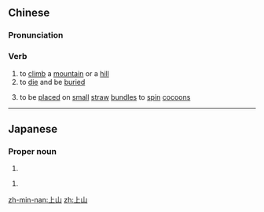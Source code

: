 ==Chinese==
{{zh-forms}}

===Pronunciation===
{{zh-pron
|m=shàngshān
|c=soeng5 saan1
|h=pfs=sông-sân
|mn=xm,tw:chiūⁿ-soaⁿ/zz:chiōⁿ-soaⁿ/qz:chiǔⁿ-soaⁿ
|w=3zaan se
|cat=v
}}

===Verb===
{{zh-verb}}

# to [[climb]] a [[mountain]] or a [[hill]]
# to [[die]] and be [[bury|buried]]
# {{lb|zh|of silkworms}} to be [[place]]d on [[small]] [[straw]] [[bundle]]s to [[spin]] [[cocoon]]s

----

==Japanese==
{{ja-kanjitab|かみ|やま|yomi=k}}

===Proper noun===
{{ja-pos|かみやま|proper}}

# {{surname|lang=ja|sort=かみやま}}

{{ja-kanjitab|うえ|やま|yomi=k}}

{{ja-pos|うえやま|proper}}

# {{surname|lang=ja|sort=うえやま}}

[[zh-min-nan:上山]]
[[zh:上山]]